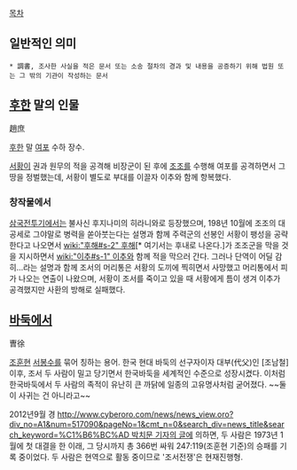[[목차]]
== 일반적인 의미 ==
 * 調書, 조사한 사실을 적은 문서 또는 소송 절차의 경과 및 내용을 공증하기 위해 법원 또는 그 밖의 기관이 작성하는 문서

== [[후한]] 말의 인물 ==
趙庶

[[후한]] 말 [[여포]] 수하 장수.

[[서황]]이 권과 원무의 적을 공격해 비장군이 된 후에 [[조조]]를 수행해 여포를 공격하면서 그 땅을 정벌했는데, 서황이 별도로 부대를 이끌자 이추와 함께 항복했다.

=== 창작물에서 ===
[[삼국전투기]]에서는 불사신 후지나미의 히라니와로 등장했으며, 198년 10월에 조조의 대공세로 그야말로 병력을 쏟아붓는다는 설명과 함께 주력군의 선봉인 서황이 팽성을 공략한다고 나오면서 [[wiki:"후해#s-2" 후해]][* 여기서는 후내로 나온다.]가 조조군을 막을 것을 지시하면서 [[wiki:"이추#s-1" 이추]]와 함께 적을 막으러 간다. 그러나 단역이 어딜 감히...라는 설명과 함께 조서의 머리통은 서황의 도끼에 찍히면서 사망했고 머리통에서 피가 나오는 연출이 나왔으며, 서황이 조서를 죽이고 있을 때 서황에게 틈이 생겨 이추가 공격했지만 사환의 방해로 실패했다.

== [[바둑]]에서  ==
曺徐

[[조훈현]] [[서봉수]]를 묶어 칭하는 용어. 
한국 현대 바둑의 선구자이자 대부(代父)인 [조남철] 이후, 조서 두 사람이 밀고 당기면서 한국바둑을 세계적인 수준으로 성장시켰다. 이처럼 한국바둑에서 두 사람의 족적이 유난히 큰 까닭에 일종의 고유명사처럼 굳어졌다. ~~둘이 사귀는 건 아니라고~~


2012년9월 경 [[http://www.cyberoro.com/news/news_view.oro?div_no=A1&num=517090&pageNo=1&cmt_n=0&search_div=news_title&search_keyword=%C1%B6%BC%AD 박치문 기자의 글]]에 의하면, 두 사람은 1973년 1월에 첫 대결을 한 이래, 그 당시까지 총 366번 싸워 247:119(조훈현 기준)의 승패를 기록 중이었다. 두 사람은 현역으로 활동 중이므로 '조서전쟁'은 현재진행형.
